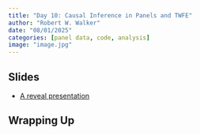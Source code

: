```yaml
---
title: "Day 10: Causal Inference in Panels and TWFE"
author: "Robert W. Walker"
date: "08/01/2025"
categories: [panel data, code, analysis]
image: "image.jpg"
---
```


## Slides

- [A reveal presentation](https://robertwwalker.github.io/Essex-slides/ESSSSDA252W-Day10/)

## Wrapping Up
